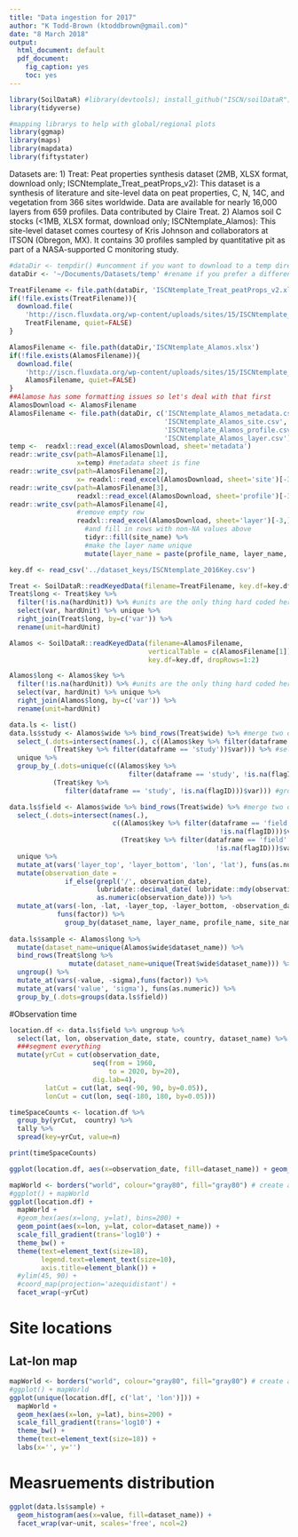 ```yaml
---
title: "Data ingestion for 2017"
author: "K Todd-Brown (ktoddbrown@gmail.com)"
date: "8 March 2018"
output:
  html_document: default
  pdf_document:
    fig_caption: yes
    toc: yes
---
```


```r
library(SoilDataR) #library(devtools); install_github("ISCN/soilDataR")
library(tidyverse)

#mapping librarys to help with global/regional plots
library(ggmap)
library(maps)
library(mapdata)
library(fiftystater)

```

Datasets are:
1) Treat: Peat properties synthesis dataset (2MB, XLSX format, download only; ISCNtemplate_Treat_peatProps_v2): This dataset is a synthesis of literature and site-level data on peat properties, C, N, 14C, and vegetation from 366 sites worldwide. Data are available for nearly 16,000 layers from 659 profiles. Data contributed by Claire Treat.
2) Alamos soil C stocks (<1MB, XLSX format, download only; ISCNtemplate_Alamos): This site-level dataset comes courtesy of Kris Johnson and collaborators at ITSON (Obregon, MX). It contains 30 profiles sampled by quantitative pit as part of a NASA-supported C monitoring study.

```r
#dataDir <- tempdir() #uncomment if you want to download to a temp directory
dataDir <- '~/Documents/Datasets/temp' #rename if you prefer a different local director

TreatFilename <- file.path(dataDir, 'ISCNtemplate_Treat_peatProps_v2.xlsx')
if(!file.exists(TreatFilename)){
  download.file(
    'http://iscn.fluxdata.org/wp-content/uploads/sites/15/ISCNtemplate_Treat_peatProps_v2.xlsx', 
    TreatFilename, quiet=FALSE)
}

AlamosFilename <- file.path(dataDir,'ISCNtemplate_Alamos.xlsx')
if(!file.exists(AlamosFilename)){
  download.file(
    'http://iscn.fluxdata.org/wp-content/uploads/sites/15/ISCNtemplate_Alamos.xlsx', 
    AlamosFilename, quiet=FALSE)
}
##Alamose has some formatting issues so let's deal with that first
AlamosDownload <- AlamosFilename
AlamosFilename <- file.path(dataDir, c('ISCNtemplate_Alamos_metadata.csv',
                                       'ISCNtemplate_Alamos_site.csv',
                                       'ISCNtemplate_Alamos_profile.csv',
                                       'ISCNtemplate_Alamos_layer.csv'))
temp <-  readxl::read_excel(AlamosDownload, sheet='metadata')
readr::write_csv(path=AlamosFilename[1],
                 x=temp) #metadata sheet is fine
readr::write_csv(path=AlamosFilename[2],
                 x= readxl::read_excel(AlamosDownload, sheet='site')[-3,]) #remove empty row
readr::write_csv(path=AlamosFilename[3],
                 readxl::read_excel(AlamosDownload, sheet='profile')[-3,]) #remove empty row
readr::write_csv(path=AlamosFilename[4],
                 #remove empty row
                 readxl::read_excel(AlamosDownload, sheet='layer')[-3,] %>% 
                   #and fill in rows with non-NA values above
                   tidyr::fill(site_name) %>%
                   #make the layer name unique
                   mutate(layer_name = paste(profile_name, layer_name, sep='-')))

```

```r
key.df <- read_csv('../dataset_keys/ISCNtemplate_2016Key.csv')
```

```r

Treat <- SoilDataR::readKeyedData(filename=TreatFilename, key.df=key.df, dropRows=1:2)
Treat$long <- Treat$key %>% 
  filter(!is.na(hardUnit)) %>% #units are the only thing hard coded here
  select(var, hardUnit) %>% unique %>% 
  right_join(Treat$long, by=c('var')) %>% 
  rename(unit=hardUnit)

Alamos <- SoilDataR::readKeyedData(filename=AlamosFilename, 
                                   verticalTable = c(AlamosFilename[1]),
                                   key.df=key.df, dropRows=1:2)

Alamos$long <- Alamos$key %>% 
  filter(!is.na(hardUnit)) %>% #units are the only thing hard coded here
  select(var, hardUnit) %>% unique %>% 
  right_join(Alamos$long, by=c('var')) %>% 
  rename(unit=hardUnit)
```

```r
data.ls <- list()
data.ls$study <- Alamos$wide %>% bind_rows(Treat$wide) %>% #merge two datasets
  select_(.dots=intersect(names(.), c((Alamos$key %>% filter(dataframe == 'study'))$var,
           (Treat$key %>% filter(dataframe == 'study'))$var))) %>% #select vars
  unique %>%
  group_by_(.dots=unique(c((Alamos$key %>% 
                              filter(dataframe == 'study', !is.na(flagID)))$var,
           (Treat$key %>% 
              filter(dataframe == 'study', !is.na(flagID)))$var))) #group by key

data.ls$field <- Alamos$wide %>% bind_rows(Treat$wide) %>% #merge two datasets
  select_(.dots=intersect(names(.), 
                          c((Alamos$key %>% filter(dataframe == 'field' |
                                                     !is.na(flagID)))$var,
                            (Treat$key %>% filter(dataframe == 'field'|
                                                    !is.na(flagID)))$var))) %>% #select vars
  unique %>%
  mutate_at(vars('layer_top', 'layer_bottom', 'lon', 'lat'), funs(as.numeric)) %>%
  mutate(observation_date = 
              if_else(grepl('/', observation_date),
                      lubridate::decimal_date( lubridate::mdy(observation_date)),
                      as.numeric(observation_date))) %>%
  mutate_at(vars(-lon, -lat, -layer_top, -layer_bottom, -observation_date),
            funs(factor)) %>%
              group_by(dataset_name, layer_name, profile_name, site_name) #group by names
  
data.ls$sample <- Alamos$long %>% 
  mutate(dataset_name=unique(Alamos$wide$dataset_name)) %>%
  bind_rows(Treat$long %>% 
               mutate(dataset_name=unique(Treat$wide$dataset_name))) %>%
  ungroup() %>%
  mutate_at(vars(-value, -sigma),funs(factor)) %>%
  mutate_at(vars('value', 'sigma'), funs(as.numeric)) %>%
  group_by_(.dots=groups(data.ls$field))
```

#Observation time
```r
location.df <- data.ls$field %>% ungroup %>% 
  select(lat, lon, observation_date, state, country, dataset_name) %>%
  ###segment everything
  mutate(yrCut = cut(observation_date,
                     seq(from = 1960, 
                         to = 2020, by=20),
                     dig.lab=4),
         latCut = cut(lat, seq(-90, 90, by=0.05)),
         lonCut = cut(lon, seq(-180, 180, by=0.05)))

timeSpaceCounts <- location.df %>%
  group_by(yrCut,  country) %>%
  tally %>%
  spread(key=yrCut, value=n)

print(timeSpaceCounts)
```
```r
ggplot(location.df, aes(x=observation_date, fill=dataset_name)) + geom_histogram()

mapWorld <- borders("world", colour="gray80", fill="gray80") # create a layer of borders
#ggplot() + mapWorld
ggplot(location.df) +
  mapWorld + 
  #geom_hex(aes(x=long, y=lat), bins=200) + 
  geom_point(aes(x=lon, y=lat, color=dataset_name)) +
  scale_fill_gradient(trans='log10') +
  theme_bw() +
  theme(text=element_text(size=18),
        legend.text=element_text(size=10),
        axis.title=element_blank()) +
  #ylim(45, 90) + 
  #coord_map(projection='azequidistant') +
  facet_wrap(~yrCut)

```

# Site locations
## Lat-lon map
```r
mapWorld <- borders("world", colour="gray80", fill="gray80") # create a layer of borders
#ggplot() + mapWorld
ggplot(unique(location.df[, c('lat', 'lon')])) +
  mapWorld + 
  geom_hex(aes(x=lon, y=lat), bins=200) + 
  scale_fill_gradient(trans='log10') +
  theme_bw() +
  theme(text=element_text(size=18)) +
  labs(x='', y='')
```

# Measruements distribution
```r
ggplot(data.ls$sample) +
  geom_histogram(aes(x=value, fill=dataset_name)) +
  facet_wrap(var~unit, scales='free', ncol=2)
```
